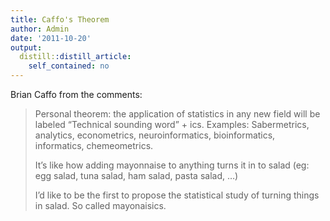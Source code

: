 ```yaml
---
title: Caffo's Theorem
author: Admin
date: '2011-10-20'
output:
  distill::distill_article:
    self_contained: no
---
```


Brian Caffo from the comments:

> Personal theorem: the application of statistics in any new field will be labeled &#8220;Technical sounding word&#8221; + ics. Examples: Sabermetrics, analytics, econometrics, neuroinformatics, bioinformatics, informatics, chemeometrics. 
> 
> 
>   It&#8217;s like how adding mayonnaise to anything turns it in to salad (eg: egg salad, tuna salad, ham salad, pasta salad, &#8230;)
> 
> 
> 
>   I&#8217;d like to be the first to propose the statistical study of turning things in salad. So called mayonaisics.
>  
> 
